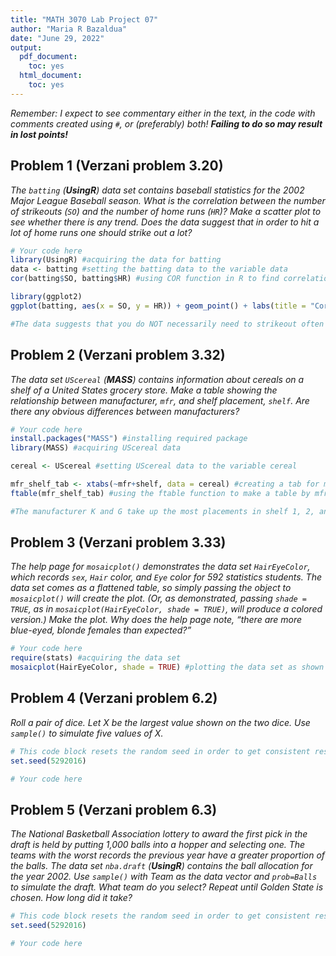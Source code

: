 ---
title: "MATH 3070 Lab Project 07"
author: "Maria R Bazaldua"
date: "June 29, 2022"
output:
  pdf_document:
    toc: yes
  html_document:
    toc: yes
---

*Remember: I expect to see commentary either in the text, in the code with comments created using `#`, or (preferably) both! **Failing to do so may result in lost points!***


## Problem 1 (Verzani problem 3.20)
*The `batting` (**UsingR**) data set contains baseball statistics for the 2002 Major League Baseball season. What is the correlation between the number of strikeouts (`SO`) and the number of home runs (`HR`)? Make a scatter plot to see whether there is any trend. Does the data suggest that in order to hit a lot of home runs one should strike out a lot?*

```{r, tidy=TRUE, message=FALSE}
# Your code here
library(UsingR) #acquiring the data for batting
data <- batting #setting the batting data to the variable data 
cor(batting$SO, batting$HR) #using COR function in R to find correlation 

library(ggplot2)
ggplot(batting, aes(x = SO, y = HR)) + geom_point() + labs(title = "Correlation Between Home Runs and Strikeouts", x = "Strikeouts", y = "Home Runs") #using ggplot to graph scatter plot and see correlation between HR and SO 

#The data suggests that you do NOT necessarily need to strikeout often in order to get a lot of home runs. If a batter struck out more than 150 times, it did not necessarily increase their changes of getting a home run. Overall, there appears there is no strong correlation with high strike outs and more home runs. 

```

## Problem 2 (Verzani problem 3.32)
*The data set `UScereal` (**MASS**) contains information about cereals on a shelf of a United States grocery store. Make a table showing the relationship between manufacturer, `mfr`, and shelf placement, `shelf`. Are there any obvious differences between manufacturers?*

```{r, tidy=TRUE, message=FALSE}
# Your code here
install.packages("MASS") #installing required package 
library(MASS) #acquiring UScereal data 

cereal <- UScereal #setting UScereal data to the variable cereal 

mfr_shelf_tab <- xtabs(~mfr+shelf, data = cereal) #creating a tab for manufacturer and shelf 
ftable(mfr_shelf_tab) #using the ftable function to make a table by mfr and shelf 

#The manufacturer K and G take up the most placements in shelf 1, 2, and 3. The rest of the manufacturers have less placements on each of the 3 shelves. 

```

## Problem 3 (Verzani problem 3.33)
*The help page for `mosaicplot()` demonstrates the data set `HairEyeColor`, which records `sex`, `Hair` color, and `Eye` color for 592 statistics students. The data set comes as a flattened table, so simply passing the object to `mosaicplot()` will create the plot. (Or, as demonstrated, passing `shade = TRUE`, as in `mosaicplot(HairEyeColor, shade = TRUE)`, will produce a colored version.)*
*Make the plot. Why does the help page note, "there are more blue-eyed, blonde females than expected?"*

```{r, tidy=TRUE, message=FALSE}
# Your code here
require(stats) #acquiring the data set 
mosaicplot(HairEyeColor, shade = TRUE) #plotting the data set as shown in the help page 
```

## Problem 4 (Verzani problem 6.2)
*Roll a pair of dice. Let $X$ be the largest value shown on the two dice. Use `sample()` to simulate five values of $X$.*

```{r, echo=FALSE, message=FALSE}
# This code block resets the random seed in order to get consistent results. This will be hidden in the final document, but YOU MUST NOT CHANGE THIS!
set.seed(5292016)
```

```{r, error=TRUE, tidy=TRUE, message=FALSE}
# Your code here
```

## Problem 5 (Verzani problem 6.3)
*The National Basketball Association lottery to award the first pick in the draft is held by putting 1,000 balls into a hopper and selecting one. The teams with the worst records the previous year have a greater proportion of the balls. The data set `nba.draft` (**UsingR**) contains the ball allocation for the year 2002. Use `sample()` with Team as the data vector and `prob=Balls` to simulate the draft. What team do you select? Repeat until Golden State is chosen. How long did it take?*

```{r, echo=FALSE, message=FALSE}
# This code block resets the random seed in order to get consistent results. This will be hidden in the final document, but YOU MUST NOT CHANGE THIS!
set.seed(5292016)
```

```{r, error=TRUE, tidy=TRUE}
# Your code here
```
